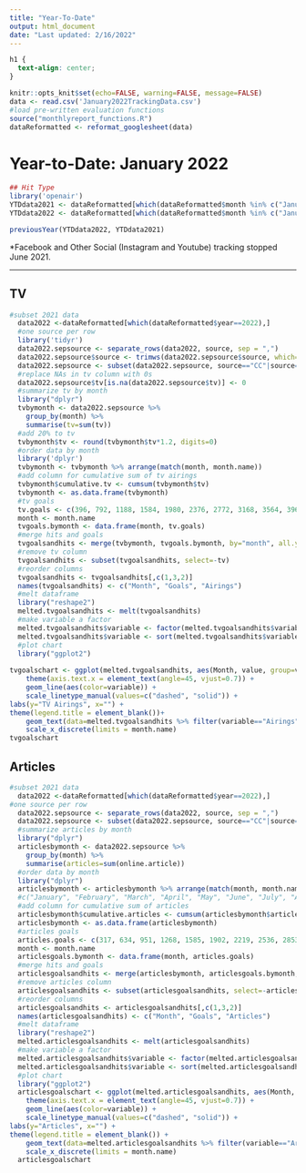 ```yaml
---
title: "Year-To-Date"
output: html_document
date: "Last updated: 2/16/2022"
---
```


```css
h1 {
  text-align: center;
}
```

```r
knitr::opts_knit$set(echo=FALSE, warning=FALSE, message=FALSE)
data <- read.csv('January2022TrackingData.csv')
#load pre-written evaluation functions
source("monthlyreport_functions.R")
dataReformatted <- reformat_googlesheet(data)
```

# Year-to-Date: January 2022

```r
## Hit Type
library('openair')
YTDdata2021 <- dataReformatted[which(dataReformatted$month %in% c("January") & dataReformatted$year=="2021"),]
YTDdata2022 <- dataReformatted[which(dataReformatted$month %in% c("January") & dataReformatted$year=="2022"),]

previousYear(YTDdata2022, YTDdata2021)
```
\*Facebook and Other Social (Instagram and Youtube) tracking stopped June 2021.

***

## TV

```r
#subset 2021 data
  data2022 <-dataReformatted[which(dataReformatted$year==2022),]
  #one source per row
  library('tidyr')
  data2022.sepsource <- separate_rows(data2022, source, sep = ",")
  data2022.sepsource$source <- trimws(data2022.sepsource$source, which='both')
  data2022.sepsource <- subset(data2022.sepsource, source=="CC"|source=="CM"|source=="CMN")
  #replace NAs in tv column with 0s
  data2022.sepsource$tv[is.na(data2022.sepsource$tv)] <- 0
  #summarize tv by month
  library("dplyr")
  tvbymonth <- data2022.sepsource %>%
    group_by(month) %>%
    summarise(tv=sum(tv))
  #add 20% to tv
  tvbymonth$tv <- round(tvbymonth$tv*1.2, digits=0)
  #order data by month
  library('dplyr')
  tvbymonth <- tvbymonth %>% arrange(match(month, month.name))
  #add column for cumulative sum of tv airings
  tvbymonth$cumulative.tv <- cumsum(tvbymonth$tv)
  tvbymonth <- as.data.frame(tvbymonth)
  #tv goals
  tv.goals <- c(396, 792, 1188, 1584, 1980, 2376, 2772, 3168, 3564, 3960, 4356, 4752)
  month <- month.name
  tvgoals.bymonth <- data.frame(month, tv.goals)
  #merge hits and goals
  tvgoalsandhits <- merge(tvbymonth, tvgoals.bymonth, by="month", all.y = TRUE)
  #remove tv column
  tvgoalsandhits <- subset(tvgoalsandhits, select=-tv)
  #reorder columns
  tvgoalsandhits <- tvgoalsandhits[,c(1,3,2)]
  names(tvgoalsandhits) <- c("Month", "Goals", "Airings")
  #melt dataframe
  library("reshape2")
  melted.tvgoalsandhits <- melt(tvgoalsandhits)
  #make variable a factor
  melted.tvgoalsandhits$variable <- factor(melted.tvgoalsandhits$variable, levels = c("Goals", "Airings"))
  melted.tvgoalsandhits$variable <- sort(melted.tvgoalsandhits$variable)
  #plot chart
  library("ggplot2")
  
tvgoalschart <- ggplot(melted.tvgoalsandhits, aes(Month, value, group=variable, colour=variable, linetype=variable)) + 
    theme(axis.text.x = element_text(angle=45, vjust=0.7)) +
    geom_line(aes(color=variable)) +
    scale_linetype_manual(values=c("dashed", "solid")) +
labs(y="TV Airings", x="") +
theme(legend.title = element_blank())+
    geom_text(data=melted.tvgoalsandhits %>% filter(variable=="Airings" & Month=="January"), aes(label = 5685), nudge_x = 0.4, nudge_y = 50, color="black") +
    scale_x_discrete(limits = month.name)
tvgoalschart
```

## Articles

```r
#subset 2021 data
  data2022 <-dataReformatted[which(dataReformatted$year==2022),]
#one source per row
  data2022.sepsource <- separate_rows(data2022, source, sep = ",")
  data2022.sepsource <- subset(data2022.sepsource, source=="CC"|source=="CM"|source=="CMN")
  #summarize articles by month
  library("dplyr")
  articlesbymonth <- data2022.sepsource %>%
    group_by(month) %>%
    summarise(articles=sum(online.article))
  #order data by month
  library("dplyr")
  articlesbymonth <- articlesbymonth %>% arrange(match(month, month.name))
  #c("January", "February", "March", "April", "May", "June", "July", "August", "September", "October", "November", "December")
  #add column for cumulative sum of articles
  articlesbymonth$cumulative.articles <- cumsum(articlesbymonth$articles)
  articlesbymonth <- as.data.frame(articlesbymonth)
  #articles goals
  articles.goals <- c(317, 634, 951, 1268, 1585, 1902, 2219, 2536, 2853, 3170, 3487, 3804)
  month <- month.name
  articlesgoals.bymonth <- data.frame(month, articles.goals)
  #merge hits and goals
  articlesgoalsandhits <- merge(articlesbymonth, articlesgoals.bymonth, by="month", all.y = TRUE)
  #remove articles column
  articlesgoalsandhits <- subset(articlesgoalsandhits, select=-articles)
  #reorder columns
  articlesgoalsandhits <- articlesgoalsandhits[,c(1,3,2)]
  names(articlesgoalsandhits) <- c("Month", "Goals", "Articles")
  #melt dataframe
  library("reshape2")
  melted.articlesgoalsandhits <- melt(articlesgoalsandhits)
  #make variable a factor
  melted.articlesgoalsandhits$variable <- factor(melted.articlesgoalsandhits$variable, levels = c("Goals", "Articles"))
  melted.articlesgoalsandhits$variable <- sort(melted.articlesgoalsandhits$variable)
  #plot chart
  library("ggplot2")
  articlesgoalschart <- ggplot(melted.articlesgoalsandhits, aes(Month, value, group=variable, colour=variable, linetype=variable)) + 
    theme(axis.text.x = element_text(angle=45, vjust=0.7)) +
    geom_line(aes(color=variable)) +
    scale_linetype_manual(values=c("dashed", "solid")) +
labs(y="Articles", x="") +
theme(legend.title = element_blank()) +
    geom_text(data=melted.articlesgoalsandhits %>% filter(variable=="Articles" & Month=="January"), aes(label = 5313), nudge_x = 0.5, nudge_y = 50, color="black") +
    scale_x_discrete(limits = month.name)
  articlesgoalschart
  
```

  